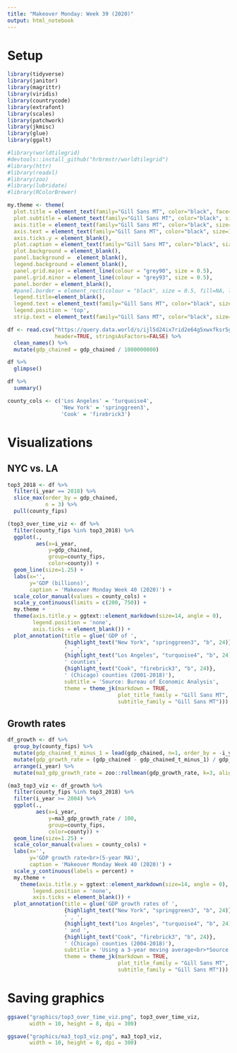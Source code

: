 ```yaml
---
title: "Makeover Monday: Week 39 (2020)"
output: html_notebook
---
```


# Setup

```r
library(tidyverse)
library(janitor)
library(magrittr)
library(viridis)
library(countrycode)
library(extrafont)
library(scales)
library(patchwork)
library(jkmisc)
library(glue)
library(ggalt)

#library(worldtilegrid)
#devtools::install_github("hrbrmstr/worldtilegrid")
#library(httr)
#library(readxl)
#library(zoo)
#library(lubridate)
#library(RColorBrewer)
```

```r
my.theme <- theme(
  plot.title = element_text(family="Gill Sans MT", color="black", face="bold", size=24, hjust=0), 
  plot.subtitle = element_text(family="Gill Sans MT", color="black", size=12, hjust=0), 
  axis.title = element_text(family="Gill Sans MT", color="black", size=12), 
  axis.text = element_text(family="Gill Sans MT", color="black", size=18), 
  axis.ticks.y = element_blank(), 
  plot.caption = element_text(family="Gill Sans MT", color="black", size=12), 
  plot.background = element_blank(),
  panel.background =  element_blank(), 
  legend.background = element_blank(), 
  panel.grid.major = element_line(colour = "grey90", size = 0.5),
  panel.grid.minor = element_line(colour = "grey93", size = 0.5),
  panel.border = element_blank(), 
  #panel.border = element_rect(colour = "black", size = 0.5, fill=NA, linetype = 1),
  legend.title=element_blank(), 
  legend.text = element_text(family="Gill Sans MT", color="black", size=12, hjust=0),
  legend.position = 'top',
  strip.text = element_text(family="Gill Sans MT", color="black", size=14))
```

```r
df <- read.csv("https://query.data.world/s/ijl5d24ix7rid2e64g5xwxfksr5gvb", 
               header=TRUE, stringsAsFactors=FALSE) %>%
  clean_names() %>% 
  mutate(gdp_chained = gdp_chained / 1000000000)
```

```r
df %>% 
  glimpse()
```

```r
df %>% 
  summary()
```

```r
county_cols <- c('Los Angeles' = 'turquoise4',
                 'New York' = 'springgreen3',
                 'Cook' = 'firebrick3')
```

# Visualizations  

## NYC vs. LA

```r
top3_2018 <- df %>% 
  filter(i_year == 2018) %>% 
  slice_max(order_by = gdp_chained, 
            n = 3) %>% 
  pull(county_fips)
```

```r
(top3_over_time_viz <- df %>% 
  filter(county_fips %in% top3_2018) %>% 
  ggplot(.,
         aes(x=i_year,
             y=gdp_chained,
             group=county_fips,
             color=county)) + 
  geom_line(size=1.25) + 
  labs(x='',
       y='GDP (billions)',
       caption = 'Makeover Monday Week 40 (2020)') + 
  scale_color_manual(values = county_cols) + 
  scale_y_continuous(limits = c(200, 750)) + 
  my.theme + 
  theme(axis.title.y = ggtext::element_markdown(size=14, angle = 0),
        legend.position = 'none',
        axis.ticks = element_blank()) + 
  plot_annotation(title = glue('GDP of ', 
                  {highlight_text("New York", "springgreen3", "b", 24)}, 
                  ' , ', 
                  {highlight_text("Los Angeles", "turquoise4", "b", 24)}, 
                  ' counties',
                  {highlight_text("Cook", "firebrick3", "b", 24)},
                  ' (Chicago) counties (2001-2018)'),
                  subtitle = 'Source: Bureau of Economic Analysis', 
                  theme = theme_jk(markdown = TRUE,
                                   plot_title_family = "Gill Sans MT",
                                   subtitle_family = "Gill Sans MT")))
```

## Growth rates  

```r
df_growth <- df %>% 
  group_by(county_fips) %>% 
  mutate(gdp_chained_t_minus_1 = lead(gdp_chained, n=1, order_by = -i_year)) %>% 
  mutate(gdp_growth_rate = (gdp_chained - gdp_chained_t_minus_1) / gdp_chained_t_minus_1 * 100) %>% 
  arrange(i_year) %>% 
  mutate(ma3_gdp_growth_rate = zoo::rollmean(gdp_growth_rate, k=3, align='right', na.pad=TRUE))
```

```r
(ma3_top3_viz <- df_growth %>% 
  filter(county_fips %in% top3_2018) %>% 
  filter(i_year >= 2004) %>% 
  ggplot(.,
         aes(x=i_year,
             y=ma3_gdp_growth_rate / 100,
             group=county_fips,
             color=county)) + 
  geom_line(size=1.25) + 
  scale_color_manual(values = county_cols) + 
  labs(x='',
       y='GDP growth rate<br>(5-year MA)',
       caption = 'Makeover Monday Week 40 (2020)') + 
  scale_y_continuous(labels = percent) + 
  my.theme + 
    theme(axis.title.y = ggtext::element_markdown(size=14, angle = 0),
        legend.position = 'none',
        axis.ticks = element_blank()) + 
  plot_annotation(title = glue('GDP growth rates of ', 
                  {highlight_text("New York", "springgreen3", "b", 24)}, 
                  ' , ', 
                  {highlight_text("Los Angeles", "turquoise4", "b", 24)},
                  ' and ',
                  {highlight_text("Cook", "firebrick3", "b", 24)},
                  ' (Chicago) counties (2004-2018)'),
                  subtitle = 'Using a 3-year moving average<br>*Source: Bureau of Economic Analysis*', 
                  theme = theme_jk(markdown = TRUE,
                                   plot_title_family = "Gill Sans MT",
                                   subtitle_family = "Gill Sans MT")))
```

# Saving graphics  

```r
ggsave("graphics/top3_over_time_viz.png", top3_over_time_viz,
       width = 10, height = 8, dpi = 300)

ggsave("graphics/ma3_top3_viz.png", ma3_top3_viz,
       width = 10, height = 8, dpi = 300)
```
